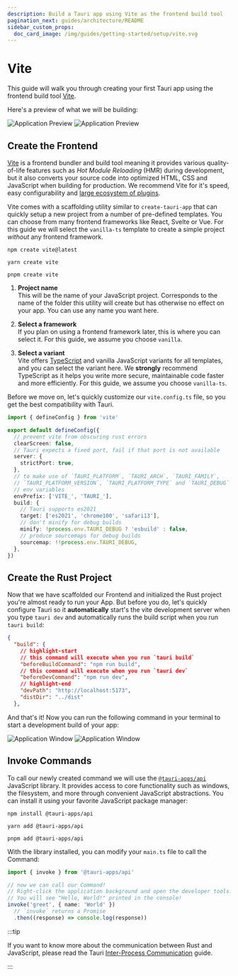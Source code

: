 ```yaml
---
description: Build a Tauri app using Vite as the frontend build tool
pagination_next: guides/architecture/README
sidebar_custom_props:
  doc_card_image: /img/guides/getting-started/setup/vite.svg
---
```



# Vite

This guide will walk you through creating your first Tauri app using the frontend build tool [Vite].

<Intro />

Here's a preview of what we will be building:

![Application Preview](./vite-light.png#gh-light-mode-only)
![Application Preview](./vite-dark.png#gh-dark-mode-only)

## Create the Frontend

[Vite] is a frontend bundler and build tool meaning it provides various quality-of-life features such as _Hot Module Reloading_ (HMR) during development, but it also converts your source code into optimized HTML, CSS and JavaScript when building for production. We recommend Vite for it's speed, easy configurability and [large ecosystem of plugins][awesome-vite].

Vite comes with a scaffolding utility similar to `create-tauri-app` that can quickly setup a new project from a number of pre-defined templates. You can choose from many frontend frameworks like React, Svelte or Vue. For this guide we will select the `vanilla-ts` template to create a simple project _without_ any frontend framework.

<Tabs groupId="package-manager">
  <TabItem value="npm" label="npm" default>

```shell
npm create vite@latest
```

  </TabItem>
  <TabItem value="yarn" label="yarn">

```shell
yarn create vite
```

  </TabItem>
  <TabItem value="pnpm" label="pnpm">

```shell
pnpm create vite
```

  </TabItem>
</Tabs>

1. **Project name**  
   This will be the name of your JavaScript project. Corresponds to the name of the folder this utility will create but has otherwise no effect on your app. You can use any name you want here.

2. **Select a framework**  
   If you plan on using a frontend framework later, this is where you can select it. For this guide, we assume you choose `vanilla`.

3. **Select a variant**  
   Vite offers [TypeScript] and vanilla JavaScript variants for all templates, and you can select the variant here. We **strongly** recommend TypeScript as it helps you write more secure, maintainable code faster and more efficiently. For this guide, we assume you choose `vanilla-ts`.

Before we move on, let's quickly customize our `vite.config.ts` file, so you get the best compatibility with Tauri.

```typescript title=vite.config.ts
import { defineConfig } from 'vite'

export default defineConfig({
  // prevent vite from obscuring rust errors
  clearScreen: false,
  // Tauri expects a fixed port, fail if that port is not available
  server: {
    strictPort: true,
  },
  // to make use of `TAURI_PLATFORM`, `TAURI_ARCH`, `TAURI_FAMILY`,
  // `TAURI_PLATFORM_VERSION`, `TAURI_PLATFORM_TYPE` and `TAURI_DEBUG`
  // env variables
  envPrefix: ['VITE_', 'TAURI_'],
  build: {
    // Tauri supports es2021
    target: ['es2021', 'chrome100', 'safari13'],
    // don't minify for debug builds
    minify: !process.env.TAURI_DEBUG ? 'esbuild' : false,
    // produce sourcemaps for debug builds
    sourcemap: !!process.env.TAURI_DEBUG,
  },
})
```

## Create the Rust Project

<TauriInit destDirValue="../dist" devPathValue="http://localhost:5173" />

Now that we have scaffolded our Frontend and initialized the Rust project you're almost ready to run your App.
But before you do, let's quickly configure Tauri so it **automatically** start's the vite development server when you type `tauri dev` and automatically runs the build script when you run `tauri build`:

```json title=src-tauri/tauri.conf.json
{
  "build": {
    // highlight-start
    // this command will execute when you run `tauri build`
    "beforeBuildCommand": "npm run build",
    // this command will execute when you run `tauri dev`
    "beforeDevCommand": "npm run dev",
    // highlight-end
    "devPath": "http://localhost:5173",
    "distDir": "../dist"
  },
```

And that's it! Now you can run the following command in your terminal to start a development build of your app:

<Command name="dev" />

![Application Window](./vite-dev-light.png#gh-light-mode-only)
![Application Window](./vite-dev-dark.png#gh-dark-mode-only)

## Invoke Commands

<Commands />

To call our newly created command we will use the [`@tauri-apps/api`] JavaScript library. It provides access to core functionality such as windows, the filesystem, and more through convenient JavaScript abstractions. You can install it using your favorite JavaScript package manager:

<Tabs groupId="package-manager">
  <TabItem value="npm" label="npm" default>

```shell
npm install @tauri-apps/api
```

  </TabItem>
  <TabItem value="yarn" label="yarn">

```shell
yarn add @tauri-apps/api
```

  </TabItem>
  <TabItem value="pnpm" label="pnpm">

```shell
pnpm add @tauri-apps/api
```

  </TabItem>
</Tabs>

With the library installed, you can modify your `main.ts` file to call the Command:

```typescript title=src/main.ts
import { invoke } from '@tauri-apps/api'

// now we can call our Command!
// Right-click the application background and open the developer tools.
// You will see "Hello, World!" printed in the console!
invoke('greet', { name: 'World' })
  // `invoke` returns a Promise
  .then((response) => console.log(response))
```

:::tip

If you want to know more about the communication between Rust and JavaScript, please read the Tauri [Inter-Process Communication][inter-process-communication] guide.

:::

<!-- TODO: Show how you can add this and screenshots of what it looks like -->

[vite]: https://vitejs.dev
[cargo]: https://doc.rust-lang.org/cargo/
[typescript]: https://www.typescriptlang.org
[prerequisites]: ../prerequisites.md
[awesome-vite]: https://github.com/vitejs/awesome-vite#plugins
[`@tauri-apps/api`]: ../../../api/js/
[inter-process-communication]: ../../architecture/inter-process-communication/README.md
